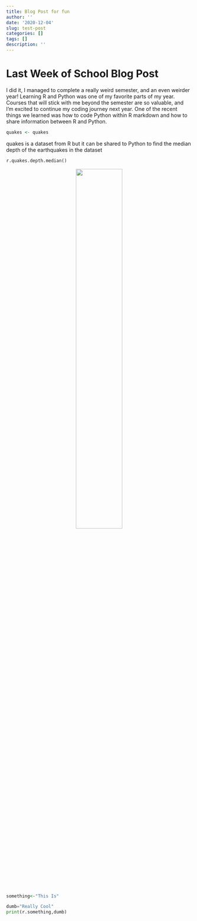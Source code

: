 ```yaml
---
title: Blog Post for fun
author: ''
date: '2020-12-04'
slug: test-post
categories: []
tags: []
description: ''
---
```

# Last Week of School Blog Post

I did it, I managed to complete a really weird semester, and an even weirder year! Learning R and Python was one of my favorite parts of my year. Courses that will stick with me beyond the semester are so valuable, and I'm excited to continue my coding journey next year. One of the recent things we learned was how to code Python within R markdown and how to share information between R and Python. 

```r
quakes <- quakes
```
quakes is a dataset from R but it can be shared to Python to find the median depth of the earthquakes in the dataset
```python
r.quakes.depth.median()
```

<center>
![](/post/2020-12-04-test-post_files/image002.jpg){width=50%}
</center>

```r
something<-"This Is"
```

```python
dumb="Really Cool"
print(r.something,dumb)
```

